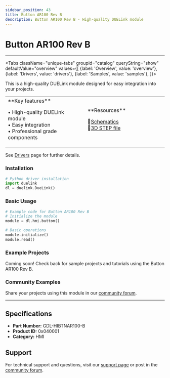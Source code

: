 ```yaml
---
sidebar_position: 43
title: Button AR100 Rev B
description: Button AR100 Rev B - High-quality DUELink module
---
```



# Button AR100 Rev B

<ProductImageSelector 
  partNumber="hibtnar100-b"
  productName="Button AR100 Rev B"
/>

---

<Tabs className="unique-tabs" groupid="catalog" queryString="show" defaultValue="overview"
  values={[
    {label: 'Overview', value: 'overview'},
    {label: 'Drivers', value: 'drivers'},
    {label: 'Samples', value: 'samples'},
  ]}>

<TabItem value="overview">

This is a high-quality DUELink module designed for easy integration into your projects.

<table><td width='50%'>
**Key features**

• High-quality DUELink module<br/>
• Easy integration<br/>
• Professional grade components<br/>

</td><td width='50%'>
**Resources**
 
📄[Schematics](/sch/hibtnar100-b.pdf)<br/>
🔩[3D STEP file](/3d/hibtnar100-b.step)<br/>

</td></table>

</TabItem>

<TabItem value="drivers">

See [Drivers](../../engine/drivers) page for further details.

### Installation

```python
# Python driver installation
import duelink
dl = duelink.DueLink()
```

### Basic Usage

```python
# Example code for Button AR100 Rev B
# Initialize the module
module = dl.hmi.button()

# Basic operations
module.initialize()
module.read()
```

</TabItem>

<TabItem value="samples">

### Example Projects

Coming soon! Check back for sample projects and tutorials using the Button AR100 Rev B.

### Community Examples

Share your projects using this module in our [community forum](https://forums.ghielectronics.com).

</TabItem>

</Tabs>

---

## Specifications

- **Part Number:** GDL-HIBTNAR100-B
- **Product ID:** 0x040001
- **Category:** HMI

## Support

For technical support and questions, visit our [support page](../../support) or post in the [community forum](https://forums.ghielectronics.com).
